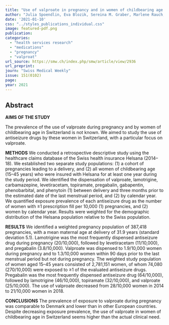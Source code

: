 ```yaml
---
title: "Use of valproate in pregnancy and in women of childbearing age between 2014 and 2018 in Switzerland: a retrospective analysis of Swiss healthcare claims data"
author: "Julia Spoendlin, Eva Blozik, Sereina M. Graber, Marlene Rauch, Carole A. Marxer, Stephan Rüegg, Christoph Meier, Ursula Winterfeld, Alice Panchaud"
date: '2021-01-10'
css: "../styles_publications_individual.css"
image: featured-pdf.png
publication: 
categories:
  - "health services research"
  - "medications"
  - "pregnancy"
  - "valproat" 
url_source: https://smw.ch/index.php/smw/article/view/2936
url_preprint: 
journ: "Swiss Medical Weekly"
issue: 151(0102)
page: 
year: 2021
---
```


## Abstract

**AIMS OF THE STUDY**

The prevalence of the use of valproate during pregnancy and by women of childbearing age in Switzerland is not known. We aimed to study the use of antiseizure drugs by these women in Switzerland, with a particular focus on valproate.

**METHODS** We conducted a retrospective descriptive study using the healthcare claims database of the Swiss health insurance Helsana (2014--18). We established two separate study populations: (1) a cohort of pregnancies leading to a delivery, and (2) all women of childbearing age (15--45 years) who were insured with Helsana for at least one year during the study period. We identified the dispensation of valproate, lamotrigine, carbamazepine, levetiracetam, topiramate, pregabalin, gabapentin, phenobarbital, and phenytoin (1) between delivery and three months prior to the estimated date of the last menstrual period, and (2) by calendar year. We quantified exposure prevalence of each antiseizure drug as the number of women with ≥1 prescription fill per 10,000 (1) pregnancies, and (2) women by calendar year. Results were weighted for the demographic distribution of the Helsana population relative to the Swiss population.

**RESULTS** We identified a weighted pregnancy population of 387,418 pregnancies, with a mean maternal age at delivery of 31.9 years (standard deviation 5.1). Lamotrigine was the most frequently dispensed antiseizure drug during pregnancy (20/10,000), followed by levetiracetam (11/10,000), and pregabalin (3.8/10,000). Valproate was dispensed to 1.9/10,000 women during pregnancy and to 1.3/10,000 women within 90 days prior to the last menstrual period but not during pregnancy. The weighted study population of women aged 15--45 years consisted of 2,781,151 women, of whom 74,080 (270/10,000) were exposed to ≥1 of the evaluated antiseizure drugs. Pregabalin was the most frequently dispensed antiseizure drug (64/10,000), followed by lamotrigine (46/10,000), topiramate (32/10,000), and valproate (25/10,000). The use of valproate decreased from 28/10,000 women in 2014 to 21/10,000 women in 2018.

**CONCLUSIONS** The prevalence of exposure to valproate during pregnancy was comparable to Denmark and lower than in other European countries. Despite decreasing exposure prevalence, the use of valproate in women of childbearing age in Switzerland seems higher than the actual clinical need.

